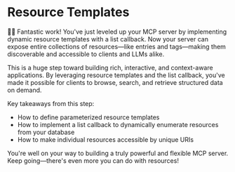 # Resource Templates

👨‍💼 Fantastic work! You've just leveled up your MCP server by implementing
dynamic resource templates with a list callback. Now your server can expose
entire collections of resources—like entries and tags—making them discoverable
and accessible to clients and LLMs alike.

This is a huge step toward building rich, interactive, and context-aware
applications. By leveraging resource templates and the list callback, you've
made it possible for clients to browse, search, and retrieve structured data on
demand.

Key takeaways from this step:

- How to define parameterized resource templates
- How to implement a list callback to dynamically enumerate resources from your
  database
- How to make individual resources accessible by unique URIs

You're well on your way to building a truly powerful and flexible MCP server.
Keep going—there's even more you can do with resources!
